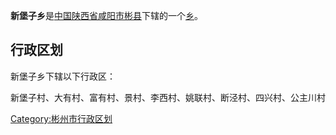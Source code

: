 {{中国乡级行政区
|行政区全称 = 新堡子乡
|景观照片文件名 = 
|景观照片描述 = 
|汉语拼音 =
|其他语言 = 
|其他语言名称 = 
|位置图文件名 = 
|位置图描述 = 
|自定义图片=
|上级行政区 = [[陕西省|陕西省]][[咸阳市|咸阳市]][[彬县|彬县]]
|行政区类别 = [[乡级行政区|乡]]
|行政区划代码 = 
|行政区划 = 
|村委会 = 
|居委会 = 
|建置时间 = 
|领导职位 = 
|领导名称 = 
|政府驻地 = 
|毗邻 = 
|地理坐标 = 
|总面积 = 
|总人口 = 
|户籍人口 = 
|户籍人口年份 = 
|常住人口 = 
|常住人口年份 = 
|人口密度 = 
|GDP = 
|邮政编码 = 
|电话区号 = 
|官方网站 = 
|网站名称 = 
}}
'''新堡子乡'''是[[中华人民共和国|中国]][[陕西省|陕西省]][[咸阳市|咸阳市]][[彬县|彬县]]下辖的一个[[乡级行政区|乡]]。

== 行政区划 ==
新堡子乡下辖以下行政区：

新堡子村、大有村、富有村、景村、李西村、姚联村、断泾村、四兴村、公主川村

{{陕西小作品}}
{{彬县行政区划}}

[[Category:彬州市行政区划|Category:彬州市行政区划]]